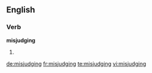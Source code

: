 ==English==

===Verb===
'''misjudging'''

# {{present participle of|misjudge}}

[[de:misjudging]]
[[fr:misjudging]]
[[te:misjudging]]
[[vi:misjudging]]
